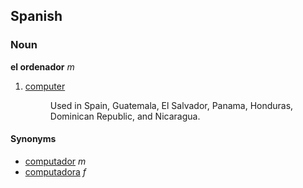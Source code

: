 == Spanish ==
=== Noun ===
'''el ordenador''' ''m''

# [[computer]]
#:Used in Spain, Guatemala, El Salvador, Panama, Honduras, Dominican Republic, and Nicaragua.

==== Synonyms ====
*[[computador]] ''m''
*[[computadora]] ''f''